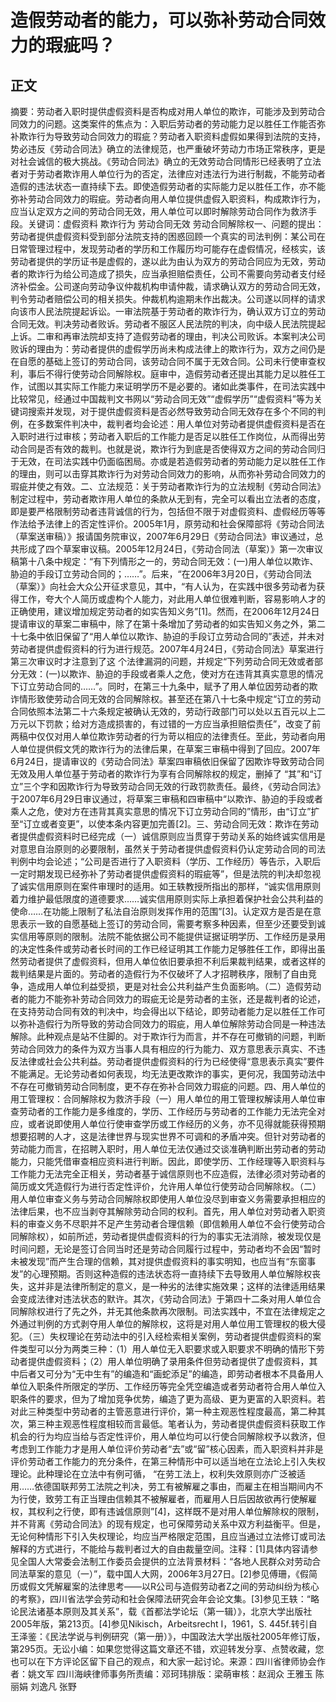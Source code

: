 # 造假劳动者的能力，可以弥补劳动合同效力的瑕疵吗？
## 正文
摘要：劳动者入职时提供虚假资料是否构成对用人单位的欺诈，可能涉及到劳动合同效力的问题。这类案件的焦点为：入职后劳动者的劳动能力足以胜任工作能否弥补欺诈行为导致劳动合同效力的瑕疵？劳动者入职资料虚假如果得到法院的支持，势必违反《劳动合同法》确立的法律规范，也严重破坏劳动力市场正常秩序，更是对社会诚信的极大挑战。《劳动合同法》确立的无效劳动合同情形已经表明了立法者对于劳动者欺诈用人单位行为的否定，法律应对违法行为进行制裁，不能劳动者造假的违法状态一直持续下去。即使造假劳动者的实际能力足以胜任工作，亦不能弥补劳动合同效力的瑕疵。劳动者向用人单位提供虚假入职资料，构成欺诈行为，应当认定双方之间的劳动合同无效，用人单位可以即时解除劳动合同作为救济手段。关键词：虚假资料 欺诈行为 劳动合同无效 劳动合同解除权一、问题的提出：劳动者提供虚假资料受到部分法院支持的困惑回顾一个真实的司法判例：某公司在日常管理过程中，发现劳动者的学历和工作履历均可能存在虚假情况，经核实，该劳动者提供的学历证书是虚假的，遂以此为由认为双方的劳动合同应为无效，劳动者的欺诈行为给公司造成了损失，应当承担赔偿责任，公司不需要向劳动者支付经济补偿金。公司遂向劳动争议仲裁机构申请仲裁，请求确认双方的劳动合同无效，判令劳动者赔偿公司的相关损失。仲裁机构逾期未作出裁决。公司遂以同样的请求向该市人民法院提起诉讼。一审法院基于劳动者的欺诈行为，确认双方订立的劳动合同无效。判决劳动者败诉。劳动者不服区人民法院的判决，向中级人民法院提起上诉。二审和再审法院却支持了造假劳动者的理由，判决公司败诉。本案判决公司败诉的理由为：劳动者提供的虚假学历尚未构成法律上的欺诈行为，双方之间仍是在自愿的基础上签订的劳动合同，该劳动合同不属于无效合同。公司未行使审查权利，事后不得行使劳动合同解除权。庭审中，造假劳动者还提出其能力足以胜任工作，试图以其实际工作能力来证明学历不是必要的。诸如此类事件，在司法实践中比较常见，经通过中国裁判文书网以“劳动合同无效”“虚假学历”“虚假资料”等为关键词搜索并发现，对于提供虚假资料是否必然导致劳动合同无效存在多个不同的判例，在多数案件判决中，裁判者均会论述：用人单位对劳动者提供虚假资料是否在入职时进行过审核；劳动者入职后的工作能力是否足以胜任工作岗位，从而得出劳动合同是否有效的裁判。也就是说，欺诈行为到底是否使得双方之间的劳动合同归于无效，在司法实践中仍面临困局。亦或是若造假劳动者的劳动能力足以胜任工作的理由，则可以击穿其欺诈行为对劳动合同效力的影响，从而弥补劳动合同效力的瑕疵并使之有效。二、立法规范：关于劳动者欺诈行为的立法规制《劳动合同法》制定过程中，劳动者欺诈用人单位的条款从无到有，完全可以看出立法者的态度，即是要严格限制劳动者违背诚信的行为，包括但不限于对虚假资料、虚假经历等等作法给予法律上的否定性评价。2005年1月，原劳动和社会保障部将《劳动合同法（草案送审稿）》报请国务院审议，2007年6月29日《劳动合同法》审议通过，总共形成了四个草案审议稿。2005年12月24日，《劳动合同法（草案）》第一次审议稿第十八条中规定：“有下列情形之一的，劳动合同无效：(一)用人单位以欺诈、胁迫的手段订立劳动合同的；……”。后来，“在2006年3月20日，《劳动合同法（草案）》向社会大众公开征求意见，其中，“有人认为，在实践中很多劳动者为获得工作，夸大个人简历或虚构个人能力，对此用人单位很难判断，容易影响人才的正确使用，建议增加规定劳动者的如实告知义务”[1]。然而，在2006年12月24日提请审议的草案二审稿中，除了在第十条增加了劳动者的如实告知义务之外，第二十七条中依旧保留了“用人单位以欺诈、胁迫的手段订立劳动合同的”表述，并未对劳动者提供虚假资料的行为进行规范。2007年4月24日，《劳动合同法》草案进行第三次审议时才注意到了这 个法律漏洞的问题，并规定“下列劳动合同无效或者部分无效：(一)以欺诈、胁迫的手段或者乘人之危，使对方在违背其真实意思的情况下订立劳动合同的……”。同时，在第三十九条中，赋予了用人单位因劳动者的欺诈情形致使劳动合同无效的合同解除权。甚至还在第八十七条中规定“订立的劳动合同依照本法第二十六条规定被确认无效的，劳动行政部门可以处以五百元以上二万元以下罚款；给对方造成损害的，有过错的一方应当承担赔偿责任”，改变了前两稿中仅仅对用人单位欺诈劳动者的行为苛以相应的法律责任。至此，劳动者向用人单位提供假文凭的欺诈行为的法律后果，在草案三审稿中得到了回应。2007年6月24日，提请审议的《劳动合同法》草案四审稿依旧保留了因欺诈导致劳动合同无效及用人单位基于劳动者的欺诈行为享有合同解除权的规定，删掉了 “其”和“订立”三个字和因欺诈行为导致劳动合同无效的行政罚款责任。最终，《劳动合同法》于2007年6月29日审议通过，将草案三审稿和四审稿中“以欺诈、胁迫的手段或者乘人之危，使对方在违背其真实意思的情况下订立劳动合同的”情形，由“订立”扩至“订立或者变更”，以使本条内容更加完善[2]。三、劳动合同无效：欺诈在劳动者提供虚假资料时已经完成（一）诚信原则应当贯穿于劳动关系的始终诚实信用是对意思自治原则的必要限制，虽然关于劳动者提供虚假资料仍认定劳动合同的司法判例中均会论述；“公司是否进行了入职资料（学历、工作经历）等告示，入职后一定时期发现已经弥补了劳动者提供虚假资料的瑕疵等”，但是法院的判决却忽视了诚实信用原则在案件审理时的适用。如王轶教授所指出的那样，“诚实信用原则着力维护最低限度的道德要求……诚实信用原则实际上承担着保护社会公共利益的使命……在功能上限制了私法自治原则发挥作用的范围”[3]。认定双方是否是在意思表示一致的自愿基础上签订的劳动合同，需要考察多种因素，但至少还要受到诚实信用等原则的限制。法院不能依据公司不能提供证据证明学历、工作经历是录用的决定性条件或劳动者长时间的工作已经证明其工作能力足够胜任工作，即得出虽然劳动者提供了虚假资料，但用人单位依旧要承担不利后果裁判结果，或者这样的裁判结果是片面的。劳动者的造假行为不仅破坏了人才招聘秩序，限制了自由竞争，造成用人单位利益受损，更是对社会公共利益产生负面影响。（二）造假劳动者的能力不能弥补劳动合同效力的瑕疵无论是劳动者的主张，还是裁判者的论述，在支持劳动合同有效的判决中，均会得出以下结论，即劳动者能力足以胜任工作可以弥补造假行为所导致的劳动合同效力的瑕疵，用人单位解除劳动合同是一种违法解除。此种观点是站不住脚的。对于欺诈行为而言，并不存在可撤销的问题，判断劳动合同效力的条件为双方当事人具有相应的行为能力、双方意思表示真实、不违反法律或社会公共利益。劳动者提供虚假资料的行为已经使得“意思表示真实”要件不能满足。无论劳动者如何表现，均无法更改欺诈的事实，更何况，我国劳动法中不存在可撤销劳动合同制度，更不存在弥补合同效力瑕疵的问题。四、用人单位的用工管理权：合同解除权为救济手段（一）用人单位的用工管理权解读用人单位审查劳动者的工作能力是多维度的，学历、工作经历与劳动者的工作能力无法完全对应，或者说即使用人单位行使审查学历或工作经历的义务，亦不见得就能获得预期想要招聘的人才，这是法律世界与现实世界不可调和的矛盾冲突。但针对劳动者的劳动能力而言，在招聘入职时，用人单位无法仅通过交谈准确判断出劳动者的劳动能力，只能凭借审查相应资料进行判断。因此，即使学历、工作经理等入职资料与工作能力无法完全正相关，劳动者基于诚信原则也不应造假，法律必须对劳动者的简历或文凭造假行为进行否定性评价，允许用人单位行使劳动合同解除权。（二）用人单位审查义务与劳动合同解除权即使用人单位没尽到审查义务需要承担相应的法律后果，也不应当剥夺其解除劳动合同的权利。首先，用人单位对劳动者入职资料的审查义务不尽职并不足产生劳动者合理信赖（即信赖用人单位不会行使劳动合同解除权），如前所述，劳动者提供虚假资料的行为的事实无法消除，被发现仅是时间问题，无论是签订合同当时还是劳动合同履行过程中，劳动者均不会因“暂时未被发现”而产生合理的信赖，其对提供虚假资料的事实明知，也应当有“东窗事发”的心理预期。否则这种造假的违法状态将一直持续下去导致用人单位解除权丧失，这并非是法律所制定的意义，是一种劣的法律实施效果；这样的法律适用结果会变成法律对违法状态的默许。其次，《劳动合同法》于第四十二条对用人单位合同解除权进行了先之外，并无其他条款再次限制。司法实践中，不宜在法律规定之外通过判例的方式剥夺用人单位的解除权，这将是对用人单位用工管理权的极大侵犯。（三）失权理论在劳动法中的引入经检索相关案例，劳动者提供虚假资料的案件类型可以分为两类三种：（1）用人单位无入职要求或入职要求不明确的情形下劳动者提供虚假资料；（2）用人单位明确了录用条件但劳动者提供了虚假资料，其中后者又可分为“无中生有”的编造和“画蛇添足”的编造，即劳动者根本不具备用人单位入职条件所限定的学历、工作经历等完全凭空编造或者劳动者符合用人单位入职条件的要求，但为了增加竞争优势，编造了更为高级、更为更富的入职资料。若对此三种类型中劳动者的主管恶意进行评价，第一种主观恶性程度最高，第二种其次，第三种主观恶性程度相较而言最低。笔者认为，劳动者提供虚假资料获取工作机会的行为均应当给与否定性评价，用人单位均可以行使合同解除权予以救济，但考虑到工作能力才是用人单位评价劳动者“去”或“留”核心因素，而入职资料并非是评价劳动者工作能力的充分条件，在第三种情形中可以适当地在立法论上引入失权理论。此种理论在立法中有例可循， “在劳工法上，权利失效原则亦广泛被适用……依德国联邦劳工法院之判决，劳工有被解雇之事由，而雇主在相当期间内不为行使，致劳工有正当理由信赖其不被解雇者，而雇用人日后因故欲再行使解雇权，其权利之行使，即有违诚信原则”[4]，这样既不是对用人单位解除权的限制，并不背离《劳动合同法》的现有规定，也可保障劳动关系中双方利益衡平。但是，无论何种情形下引入失权理论，均应当严格限定范围，且应当通过立法修订或司法解释的方式进行，不能给与裁判者过大的自由裁量空间。注释：[1]具体内容请参见全国人大常委会法制工作委员会提供的立法背景材料：“各地人民群众对劳动合同法草案的意见（一）”，载中国人大网，2006年3月27日。[2]参见傅珊，《假简历或假文凭解雇案的法律思考——以R公司与造假劳动者Z之间的劳动纠纷为核心的考察》，四川省法学会劳动和社会保障法研究会年会论文集。[3]参见王轶：“略论民法诸基本原则及其关系”，载《首都法学论坛（第一辑）》，北京大学出版社2005年版，第213页。[4]参见Nikisch，Arbeitsrecht I，1961，S. 445f.转引自王泽鉴：《民法学说与判例研究（第一册）》，中国政法大学出版社2005年修订版，第295页。无讼小编：如果您觉得这篇文章还不错，欢迎转发分享、点赞收藏，您也可以在下方评论区留下自己的观点，和大家一起讨论。来源：四川省律师协会作者：姚文军 四川海峡律师事务所责编：邓珂玮排版：梁萌审核：赵润众 王雅玉 陈丽娟 刘逸凡 张野